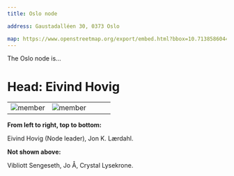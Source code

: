 ```yaml
---
title: Oslo node

address: Gaustadalléen 30, 0373 Oslo

map: https://www.openstreetmap.org/export/embed.html?bbox=10.713858604431154%2C59.94189263137739%2C10.721787214279175%2C59.94494751772754&layer=mapnik&marker=59.943420109736714%2C10.717822909355164
---
```



The Oslo node is...

# **Head: Eivind Hovig**

||||||
:-:|:-:|:-:|:-:|:-:
![member](../../assets/people/eivind-hovig.png)  | ![member](../../assets/people/jon-laerdahl.jpg) 

**From left to right, top to bottom:**

Eivind Hovig (Node leader), Jon K. Lærdahl.

**Not shown above:**

Vibliott Sengeseth, Jo Å, Crystal Lysekrone.

